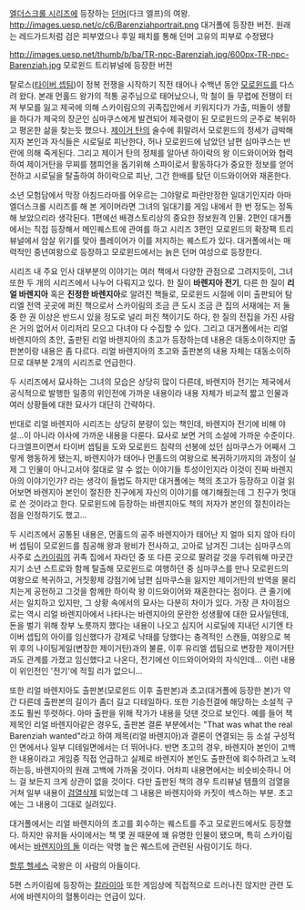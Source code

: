 [[엘더스크롤 시리즈]]에 등장하는 [[던머]](다크 엘프)의 여왕.
http://images.uesp.net/c/c6/Barenziahportrait.png
대거폴에 등장한 버전. 원래는 레드가드처럼 검은 피부였으나 후일 패치를 통해 던머 고유의 피부로 수정됐다

http://images.uesp.net/thumb/b/ba/TR-npc-Barenziah.jpg/600px-TR-npc-Barenziah.jpg
모로윈드 트리뷰널에 등장한 버전


탈로스([[타이버 셉팀]])이 정복 전쟁을 시작하기 직전 태어나 수백년 동안 [[모로윈드]]를 다스려 왔다. 본래 먼홀드 왕가의 적통 공주님으로 태어났으나, 막 철이 들 무렵에 전쟁이 터져 부모를 잃고 제국에 의해 스카이림으의 귀족집안에서 키워지다가 가출, 떠돌이 생활을 하다가 제국의 장군인 심마쿠스에게 발견되어 제국령이 된 모로윈드의 군주로 복위하고 평온한 삶을 찾는듯 했으나. [[제이거 탄]]의 술수에 휘말려서 모로윈드의 정세가 급박해지자 본인과 자식들은 시로딜로 피난한다, 허나 모로윈드에 남았던 남편 심마쿠스는 반란에 의해 죽게된다. 그리고 제이거 탄의 정체를 알아낸 하이락의 왕 이드와이어와 협력하여 제이거탄을 무찌를 챔피언을 돕기위해 스파이로서 활동하다가 중요한 정보를 얻어 전하고 시로딜을 탈출하여 하이락으로 피난, 그간 한배를 탔던 이드와이어와 재혼한다.

소년 모험담에서 막장 아침드라마를 어우르는 그야말로 파란만장한 일대기인지라 아마 엘더스크롤 시리즈를 해 본 게이머라면 그녀의 일대기를 게임 내에서 한 번 정도는 정독해 보았으리라 생각된다. 
1편에선 배경스토리상의 중요한 정보원격 인물. 2편인 대거폴에서는 직접 등장해서 메인퀘스트에 관여를 하고 시리즈 3편인 모로윈드의 확장팩 트리뷰널에서 암살 위기를 맞아 플레이어가 이를 저지하는 퀘스트가 있다. 대거폴에서는 매력적인 중년여왕으로 등장하고 모로윈드에서는 늙은 던머 여성으로 등장한다.

시리즈 내 주요 인사 대부분의 이야기는 여러 책에서 다양한 관점으로 그려지듯이, 그녀 또한 두 개의 시리즈에서 나누어 다뤄지고 있다. 한 질이 '''바렌지아 전기''', 다른 한 질이 '''리얼 바렌지아''' 혹은 '''진정한 바렌지아'''로 알려진 책들로, 모로윈드 시절에 이미 출판되어 탐리엘 전역 곳곳에 퍼진 책으로서 스카이림의 조금 큰 도시 조금 큰 집의 서재에는 저 둘 중 한 권 이상은 반드시 있을 정도로 널리 퍼진 책이기도 하다, 한 질의 전집을 가진 사람은 거의 없어서 이리저리 모으고 다녀야 다 수집할 수 있다. 그리고 대거폴에서는 리얼 바렌지아의 초안, 출판된 리얼 바렌지아의 초고가 등장하는데 내용은 대동소이하지만 출판본이랑 내용은 좀 다르다.
리얼 바렌지아의 초고와 출판본의 내용 자체는 대동소이하므로 대부분 2개의 시리즈로 언급한다.

두 시리즈에서 묘사하는 그녀의 모습은 상당히 많이 다른데, 바렌지아 전기는 제국에서 공식적으로 발행한 일종의 위인전에 가까운 내용이라 내용 자체가 비교적 짧고 인물과 여러 상황들에 대한 묘사가 대단히 간략하다.

반대로 리얼 바렌지아 시리즈는 상당히 분량이 있는 책인데, 바렌지아 전기에 비해 야설...이 아니라 야사에 가까운 내용을 다룬다. 묘사로 보면 거의 소설에 가까운 수준이다. 다크엘프이면서 타이버 셉팀을 도와 모로윈드 침략의 선봉에 섰던 심마쿠스가 어째서 그렇게 행동하게 됐는지, 바렌지아가 태어나 먼홀드의 여왕으로 복귀하기까지의 과정이 실제 그 인물이 아니고서야 절대로 알 수 없는 이야기들 투성이인지라 이것이 진짜 바렌지아의 이야기인가? 라는 생각이 들법도 하지만 대거폴에는 책의 초고가 등장하고 이걸 읽어보면 바렌지아 본인이 절친한 친구에게 자신의 이야기를 얘기해줬는데 그 친구가 멋대로 쓴 것이라고 한다. 모로윈드에 등장하는 바렌지아도 책의 저자가 본인의 절친이라는 점을 인정하기도 했고... 

두 시리즈에서 공통된 내용은, 먼홀드의 공주 바렌지아가 태어난 지 얼마 되지 않아 타이버 셉팀이 모로윈드를 침공해 왕과 왕비가 전사하고, 고아로 남겨진 그녀는 심마쿠스의 사주로 [[스카이림]]의 귀족 집에서 자라던 중 또 다른 곳으로 팔려갈 것을 두려워해 마굿간지기 소년 스트로와 함께 탈출해 모로윈드로 여행하던 중 심마쿠스를 만나 모로윈드의 여왕으로 복귀하고, 거짓황제 강점기에 남편 심마쿠스을 잃지만 제이거탄의 반역을 물리치는게 공헌하고 그것을 함께한 하이락 왕 이드와이어와 재혼한다는 점이다. 
큰 줄기에서는 일치하고 있지만, 그 상황 속에서의 묘사는 다분히 차이가 있다. 가장 큰 차이점으로는 역시 리얼 바렌지아에서 나타나는 바렌지아의 문란한 성생활에 대한 묘사일텐데, 돈을 벌기 위해 창부 노릇까지 했다는 내용이 나오고 심지어 시로딜에 지내던 시기엔 타이버 셉팁의 아이를 임신했다가 강제로 낙태를 당했다는 충격적인 스캔들, 여왕으로 복위 후의 나이팅게일(변장한 제이거탄)과의 불륜, 이후 유리엘 셉팀으로 변장한 제이거탄과도 관계를 가졌고 임신했다고 나온다, 전기에선 이드와이어와의 자식인데... 이런 내용이 위인전인 '전기'에 적힐 리가 없으니...

또한 리얼 바렌지아도 출판본(모로윈드 이후 출판본)과 초고(대거폴에 등장한 본)가 약간 다른데 출판본의 길이가 좀더 길고 디테일하다. 또한 기승전결에 해당하는 소설적 구조도 훨씬 뚜렷하다. 아마 출판을 위해 작가가 내용을 덧댄 것으로 보인다. 예를 들어 책 제목인 리얼 바렌지아같은 경우도, 출판본 결론 부분에서는 "That was what the real Barenziah wanted"라고 하여 제목(리얼 바렌지아)과 결론이 연결되는 등 소설 구성적인 면에서나 일부 디테일면에서는 더 뛰어나다. 반면 초고의 경우, 바렌지아 본인이 고백한 내용이라고 게임중 직접 언급하고 실제로 바렌지아 본인도 출판전에 회수하려고 노력하는등, 바렌지아의 원래 고백에 가까울 것이다. 어차피 내용면에서는 비슷비슷하니 어느 걸 보든지 크게 상관이 없을 것이다.
다만 출판된 책의 경우 트리뷰널 템플의 검열을 거쳐 일부 내용이 [[검열삭제]] 되었는데 그 내용은 바렌지아와 카짓이 섹스하는 부분. 초고에는 그 내용이 그대로 실려있다.

대거폴에서는 리얼 바렌지아의 초고를 회수하는 퀘스트를 주고 모로윈드에서도 등장했다. 하지만 유저들 사이에서는 책 몇 권 때문에 꽤 유명한 인물이 됐으며, 특히 스카이림에서는 [[바렌지아의 돌]] 이라는 악명 높은 퀘스트에 관련된 사람이기도 하다.

[[할루 헬세스]] 국왕은 이 사람의 아들이다. 

5편 스카이림에 등장하는 [[칼라이아]] 또한 게임상에 직접적으로 드러나진 않지만 관련 도서에 바렌지아의 혈통이라는 언급이 있다.
